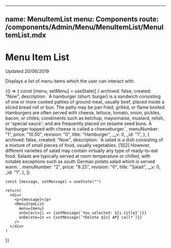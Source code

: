 
---
name: MenuItemList
menu: Components
route: /components/Admin/Menu/MenuItemList/MenuItemList.mdx
---

# Menu Item List

Updated 20/06/2019

Displays a list of menu items which the user can interact with.

<Props of={MenuItemList} />

<Playground>
  {() => {
    const [menu, setMenu] = useState([
      {
        archived: false,
        created: "Now",
        description: `A hamburger (short: burger) is a sandwich consisting of one or more cooked
        patties of ground meat, usually beef, placed inside a sliced bread roll or bun. The
        patty may be pan fried, grilled, or flame broiled. Hamburgers are often served with
         cheese, lettuce, tomato, onion, pickles, bacon, or chiles; condiments such as ketchup,
         mayonnaise, mustard, relish, or 'special sauce'; and are frequently placed on sesame
        seed buns. A hamburger topped with cheese is called a cheeseburger.`,
        menuNumber: "1",
        price: "10.50",
        revision: "0",
        title: "Hamburger",
        __v: 0,
        _id: "1",
      },
       {
        archived: false,
        created: "Now",
        description: `A salad is a dish consisting of a mixture of small pieces of food, usually vegetables.
        [1][2] However, different varieties of salad may contain virtually any type of ready-to-eat food.
         Salads are typically served at room temperature or chilled, with notable exceptions such as south
         German potato salad which is served warm.`,
        menuNumber: "2",
        price: "8.25",
        revision: "0",
        title: "Salad",
        __v: 0,
        _id: "1",
      },
    ])

    const [message, setMessage] = useState("")

    return(
      <div>
        <p>{message}</p>
        <MenuItemList
          menu={menu}
          onSelect={i => {setMessage(`You selected: ${i.title}`)}}
          onDelete={n => {setMessage(`*Delete ${n} API call*`)}}
        />
      </div>
    )
  }}
</Playground>